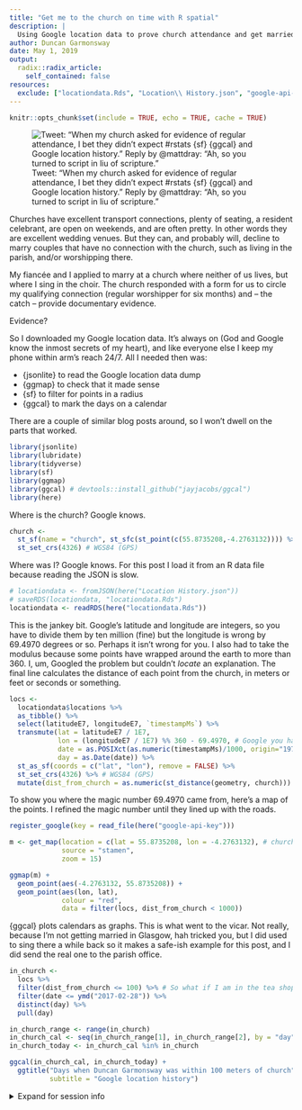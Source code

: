 ```yaml
---
title: "Get me to the church on time with R spatial"
description: |
  Using Google location data to prove church attendance and get married.
author: Duncan Garmonsway
date: May 1, 2019
output:
  radix::radix_article:
    self_contained: false
resources:
  exclude: ["locationdata.Rds", "Location\\ History.json", "google-api-key"]
---
```


```r
knitr::opts_chunk$set(include = TRUE, echo = TRUE, cache = TRUE)
```

![Tweet: "When my church asked for evidence of regular attendance, I bet they
didn't expect #rstats {sf} {ggcal} and Google location history." Reply by
@mattdray: "Ah, so you turned to script in liu of scripture."](./tweet.png)

Churches have excellent transport connections, plenty of seating, a resident
celebrant, are open on weekends, and are often pretty.  In other words they are
excellent wedding venues.  But they can, and probably will, decline to marry
couples that have no connection with the church, such as living in the parish,
and/or worshipping there.

My fiancée and I applied to marry at a church where neither of us lives, but
where I sing in the choir.  The church responded with a form for us to circle my
qualifying connection (regular worshipper for six months) and -- the
catch -- provide documentary evidence.

Evidence?

So I downloaded my Google location data.  It's always on (God and Google know
the inmost secrets of my heart), and like everyone else I keep my phone within
arm's reach 24/7.  All I needed then was:

* {jsonlite} to read the Google location data dump
* {ggmap} to check that it made sense
* {sf} to filter for points in a radius
* {ggcal} to mark the days on a calendar

There are a couple of similar blog posts around, so I won't dwell on the parts
that worked.

```r
library(jsonlite)
library(lubridate)
library(tidyverse)
library(sf)
library(ggmap)
library(ggcal) # devtools::install_github("jayjacobs/ggcal")
library(here)
```

Where is the church?  Google knows.

```r
church <-
  st_sf(name = "church", st_sfc(st_point(c(55.8735208,-4.2763132)))) %>%
  st_set_crs(4326) # WGS84 (GPS)
```

Where was I?  Google knows.  For this post I load it from an R data file because
reading the JSON is slow.

```r
# locationdata <- fromJSON(here("Location History.json"))
# saveRDS(locationdata, "locationdata.Rds")
locationdata <- readRDS(here("locationdata.Rds"))
```

This is the jankey bit.  Google's latitude and longitude are integers, so you
have to divide them by ten million (fine) but the longitude is wrong by 69.4970
degrees or so.  Perhaps it isn't wrong for you.  I also had to take the modulus
because some points have wrapped around the earth to more than 360.  I, um,
Googled the problem but couldn't _locate_ an explanation.  The final line
calculates the distance of each point from the church, in meters or feet or
seconds or something.

```r
locs <-
  locationdata$locations %>%
  as_tibble() %>%
  select(latitudeE7, longitudeE7, `timestampMs`) %>%
  transmute(lat = latitudeE7 / 1E7,
            lon = (longitudeE7 / 1E7) %% 360 - 69.4970, # Google you had ONE JOB
            date = as.POSIXct(as.numeric(timestampMs)/1000, origin="1970-01-01"),
            day = as.Date(date)) %>%
  st_as_sf(coords = c("lat", "lon"), remove = FALSE) %>%
  st_set_crs(4326) %>% # WGS84 (GPS)
  mutate(dist_from_church = as.numeric(st_distance(geometry, church)))
```

To show you where the magic number 69.4970 came from, here's a map of the
points.  I refined the magic number until they lined up with the roads.

```r
register_google(key = read_file(here("google-api-key")))

m <- get_map(location = c(lat = 55.8735208, lon = -4.2763132), # church again
             source = "stamen",
             zoom = 15)

ggmap(m) +
  geom_point(aes(-4.2763132, 55.8735208)) +
  geom_point(aes(lon, lat),
             colour = "red",
             data = filter(locs, dist_from_church < 1000))
```

{ggcal} plots calendars as graphs.  This is what went to the vicar.  Not really,
because I'm not getting married in Glasgow, hah tricked you, but I did used to
sing there a while back so it makes a safe-ish example for this post, and I did
send the real one to the parish office.

```r
in_church <-
  locs %>%
  filter(dist_from_church <= 100) %>% # So what if I am in the tea shop?
  filter(date <= ymd("2017-02-28")) %>%
  distinct(day) %>%
  pull(day)

in_church_range <- range(in_church)
in_church_cal <- seq(in_church_range[1], in_church_range[2], by = "day")
in_church_today <- in_church_cal %in% in_church

ggcal(in_church_cal, in_church_today) +
  ggtitle("Days when Duncan Garmonsway was within 100 meters of church",
          subtitle = "Google location history")
```

<details><summary>Expand for session info</summary>

```r
options(width = 100)
sessioninfo::session_info()
```

</details>

